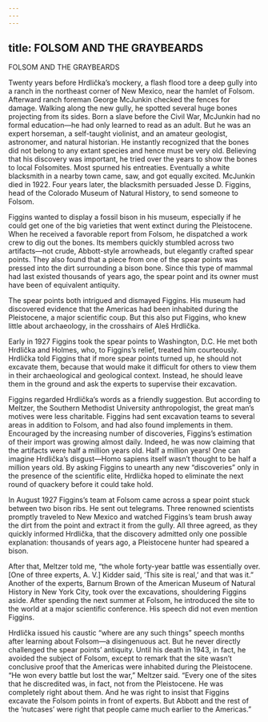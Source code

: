 ```yaml
---
---
---
```

title: FOLSOM AND THE GRAYBEARDS
---

FOLSOM AND THE GRAYBEARDS

Twenty years before Hrdlička’s mockery, a flash flood tore a deep gully into a ranch in the northeast corner of New Mexico, near the hamlet of Folsom. Afterward ranch foreman George McJunkin checked the fences for damage. Walking along the new gully, he spotted several huge bones projecting from its sides. Born a slave before the Civil War, McJunkin had no formal education—he had only learned to read as an adult. But he was an expert horseman, a self-taught violinist, and an amateur geologist, astronomer, and natural historian. He instantly recognized that the bones did not belong to any extant species and hence must be very old. Believing that his discovery was important, he tried over the years to show the bones to local Folsomites. Most spurned his entreaties. Eventually a white blacksmith in a nearby town came, saw, and got equally excited. McJunkin died in 1922. Four years later, the blacksmith persuaded Jesse D. Figgins, head of the Colorado Museum of Natural History, to send someone to Folsom.

Figgins wanted to display a fossil bison in his museum, especially if he could get one of the big varieties that went extinct during the Pleistocene. When he received a favorable report from Folsom, he dispatched a work crew to dig out the bones. Its members quickly stumbled across two artifacts—not crude, Abbott-style arrowheads, but elegantly crafted spear points. They also found that a piece from one of the spear points was pressed into the dirt surrounding a bison bone. Since this type of mammal had last existed thousands of years ago, the spear point and its owner must have been of equivalent antiquity.

The spear points both intrigued and dismayed Figgins. His museum had discovered evidence that the Americas had been inhabited during the Pleistocene, a major scientific coup. But this also put Figgins, who knew little about archaeology, in the crosshairs of Aleš Hrdlička.

Early in 1927 Figgins took the spear points to Washington, D.C. He met both Hrdlička and Holmes, who, to Figgins’s relief, treated him courteously. Hrdlička told Figgins that if more spear points turned up, he should not excavate them, because that would make it difficult for others to view them in their archaeological and geological context. Instead, he should leave them in the ground and ask the experts to supervise their excavation.

Figgins regarded Hrdlička’s words as a friendly suggestion. But according to Meltzer, the Southern Methodist University anthropologist, the great man’s motives were less charitable. Figgins had sent excavation teams to several areas in addition to Folsom, and had also found implements in them. Encouraged by the increasing number of discoveries, Figgins’s estimation of their import was growing almost daily. Indeed, he was now claiming that the artifacts were half a million years old. Half a million years! One can imagine Hrdlička’s disgust—Homo sapiens itself wasn’t thought to be half a million years old. By asking Figgins to unearth any new “discoveries” only in the presence of the scientific elite, Hrdlička hoped to eliminate the next round of quackery before it could take hold.

In August 1927 Figgins’s team at Folsom came across a spear point stuck between two bison ribs. He sent out telegrams. Three renowned scientists promptly traveled to New Mexico and watched Figgins’s team brush away the dirt from the point and extract it from the gully. All three agreed, as they quickly informed Hrdlička, that the discovery admitted only one possible explanation: thousands of years ago, a Pleistocene hunter had speared a bison.

After that, Meltzer told me, “the whole forty-year battle was essentially over. [One of three experts, A. V.] Kidder said, ‘This site is real,’ and that was it.” Another of the experts, Barnum Brown of the American Museum of Natural History in New York City, took over the excavations, shouldering Figgins aside. After spending the next summer at Folsom, he introduced the site to the world at a major scientific conference. His speech did not even mention Figgins.

Hrdlička issued his caustic “where are any such things” speech months after learning about Folsom—a disingenuous act. But he never directly challenged the spear points’ antiquity. Until his death in 1943, in fact, he avoided the subject of Folsom, except to remark that the site wasn’t conclusive proof that the Americas were inhabited during the Pleistocene. “He won every battle but lost the war,” Meltzer said. “Every one of the sites that he discredited was, in fact, not from the Pleistocene. He was completely right about them. And he was right to insist that Figgins excavate the Folsom points in front of experts. But Abbott and the rest of the ‘nutcases’ were right that people came much earlier to the Americas.”
